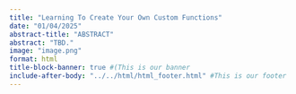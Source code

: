 ```yaml
---
title: "Learning To Create Your Own Custom Functions"
date: "01/04/2025"
abstract-title: "ABSTRACT"
abstract: "TBD."
image: "image.png"
format: html
title-block-banner: true #(This is our banner
include-after-body: "../../html/html_footer.html" #This is our footer
---
```

